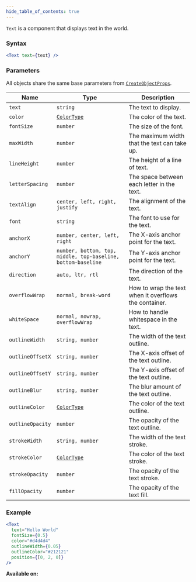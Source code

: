 ```yaml
---
hide_table_of_contents: true
---
```



`Text` is a component that displays text in the world.

### Syntax

```jsx
<Text text={text} />
```

### Parameters

All objects share the same base parameters from [`CreateObjectProps`](/sdk/types/CreateObjectProps).

| Name             | Type                                                         | Description                                           |
| ---------------- | ------------------------------------------------------------ | ----------------------------------------------------- |
| `text`           | `string`                                                     | The text to display.                                  |
| `color`          | [`ColorType`](/sdk/types/ColorType)                          | The color of the text.                                |
| `fontSize`       | `number`                                                     | The size of the font.                                 |
| `maxWidth`       | `number`                                                     | The maximum width that the text can take up.          |
| `lineHeight`     | `number`                                                     | The height of a line of text.                         |
| `letterSpacing`  | `number`                                                     | The space between each letter in the text.            |
| `textAlign`      | `center, left, right, justify`                               | The alignment of the text.                            |
| `font`           | `string`                                                     | The font to use for the text.                         |
| `anchorX`        | `number, center, left, right`                                | The X-axis anchor point for the text.                 |
| `anchorY`        | `number, bottom, top, middle, top-baseline, bottom-baseline` | The Y-axis anchor point for the text.                 |
| `direction`      | `auto, ltr, rtl`                                             | The direction of the text.                            |
| `overflowWrap`   | `normal, break-word`                                         | How to wrap the text when it overflows the container. |
| `whiteSpace`     | `normal, nowrap, overflowWrap`                               | How to handle whitespace in the text.                 |
| `outlineWidth`   | `string, number`                                             | The width of the text outline.                        |
| `outlineOffsetX` | `string, number`                                             | The X-axis offset of the text outline.                |
| `outlineOffsetY` | `string, number`                                             | The Y-axis offset of the text outline.                |
| `outlineBlur`    | `string, number`                                             | The blur amount of the text outline.                  |
| `outlineColor`   | [`ColorType`](/sdk/types/ColorType)                          | The color of the text outline.                        |
| `outlineOpacity` | `number`                                                     | The opacity of the text outline.                      |
| `strokeWidth`    | `string, number`                                             | The width of the text stroke.                         |
| `strokeColor`    | [`ColorType`](/sdk/types/ColorType)                          | The color of the text stroke.                         |
| `strokeOpacity`  | `number`                                                     | The opacity of the text stroke.                       |
| `fillOpacity`    | `number`                                                     | The opacity of the text fill.                         |

### Example

```jsx
<Text
  text="Hello World"
  fontSize={0.5}
  color="#d4d4d4"
  outlineWidth={0.05}
  outlineColor="#212121"
  position={[0, 2, 0]}
/>
```

**Available on:** <ClientTag /> <ServerTag />
